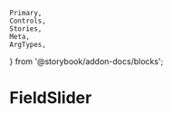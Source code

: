 	Primary,
	Controls,
	Stories,
	Meta,
	ArgTypes,
} from '@storybook/addon-docs/blocks';


<Meta of={FieldSliderStories} />

# FieldSlider
